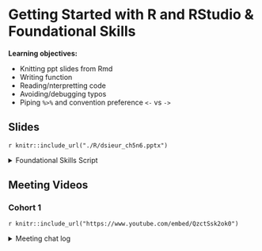 # Getting Started with R and RStudio & Foundational Skills

**Learning objectives:**

- Knitting ppt slides from Rmd
- Writing function
- Reading/nterpretting code
- Avoiding/debugging typos
- Piping `%>%` and convention preference `<-` vs `->`

## Slides

`r knitr::include_url("./R/dsieur_ch5n6.pptx")`

<details>
  <summary> Foundational Skills Script </summary>
```  
`# using the filter() function from the stats package  
x <- 1:100  

stats::filter(x, rep(1, 3))  

`# using the filter() function from the dplyr package  
starwars %>%   
  dplyr::filter(mass > 85)

dataedu::ma_data_init

dataedu::ma_data_init -> ma_data

ma_data_init <- dataedu::ma_data_init

# you probably wrote these 3 library() lines in your R script file earlier
# if you have not yet run them, you will need to run these three lines before running the rest of the chunk
library(tidyverse)
library(dataedu)
library(skimr)
library(janitor)

# Exploring and manipulating your data
names(ma_data_init)

glimpse(ma_dat_init) 

glimpse(ma_data_init)

summary(ma_data_init)

glimpse(ma_data_init$Town)

summary(ma_data_init$Town)

glimpse(ma_data_init$AP_Test Takers)

glimpse(ma_data_init$`AP_Test Takers`)

summary(ma_data_init$`AP_Test Takers`)


ma_data_init %>% 
  group_by(District Name) %>%  
  count()

ma_data_init %>% 
  group_by(`District Name`) %>% 
  count()  

ma_data_init %>% 
  group_by(`District Name`) %>% 
  count() %>% 
  filter(n > 10)

ma_data_init %>% 
  group_by(`District Name`) %>% 
  count() %>% 
  filter(n > 10) %>% 
  arrange()
```
</details>

## Meeting Videos

### Cohort 1

`r knitr::include_url("https://www.youtube.com/embed/QzctSsk2ok0")`

<details>
  <summary> Meeting chat log </summary>
  
```
00:06:21    Layla Bouzoubaa:    Hello everyone
00:06:47    Catherine Miller:   Hello!
00:07:29    Mark LaVenia:   Hi everyone
00:13:40    Ronak Patel:    3 minutes in and I've already learned something new!
00:13:51    Daniel Jin: +1
00:13:51    Morgan Grovenburg:  Me too!
00:14:53    Ryan Woodbury:  It looks way better in the book down compared to Google Slides
00:14:56    Carlo M:    reproducibility
00:16:17    Catherine Miller:   thanks, that was helpful
00:17:25    Mike Haugen:    The R markdown chapter in R4DS goes over benefits: https://r4ds.had.co.nz/r-markdown.html
00:22:30    shamsuddeen:    New approach for installing packages: https://github.com/r-lib/pak
00:26:20    Ryan Woodbury:  YES!!! I just used it!
00:26:36    Carlo M:    Syntactic sugar of ifelse(is.na(certification), certification_1, certification)
00:27:04    Marina: ^^ yeah, I had been using ifelse, but this looks neater
00:27:05    Ryan Woodbury:  Trying to combine cohort data where each cohort has different variable names.
00:30:42    Alyssa Ibarra:  According to Help, coalesce is from dplyr
00:30:55    Layla Bouzoubaa:    janitor
00:30:59    shamsuddeen:    coalesce is from dplyr?
00:31:09    Layla Bouzoubaa:    janitor::remove_empty()
00:31:14    shamsuddeen:    Oh yah, I see it
00:31:25    Carlo M:    Yup, coalesce is dplyr
00:37:22    Layla Bouzoubaa:    If you do in the ?stats::filter console, it is for time series data
00:37:32    Layla Bouzoubaa:    He’s correct
00:37:43    Alyssa Ibarra:  Thanks for that clarification!
00:39:55    Morgan Grovenburg:  Always <-
00:40:00    Mike Haugen:    ^^
00:40:14    Ronak Patel:    -> gives me anxiety
00:40:28    Carlo M:    When I get lazy, I end up using `->`
00:40:43    Morgan Grovenburg:  My reason is to keep = straight
00:40:48    Isabella Velásquez:    same! I only use -> when I don’t want to scroll all the way to the beginning of a pipe XD
00:40:54    Layla Bouzoubaa:    Second Ronan’s point
00:41:01    Layla Bouzoubaa:    ronak*
00:42:53    Isabella Velásquez:    I once spent a lot of time before realizing I used ‘ instead of `
00:46:40    Carlo M:    Morgan is right. The {stats} library would get masked when library(dplyr) is called
00:50:07    shamsuddeen:    Happy Git with R is a good book on learning Gihub: https://happygitwithr.com
00:52:56    Layla Bouzoubaa:    Sorry everyone I need to hop off. Cheers!
00:53:01    Mike Haugen:    How do you get a branch?
00:54:53    Alyssa Ibarra:  ^ same question
00:56:29    Catherine Miller:   Thank you Mark :)
00:56:31    Marina: This discussion is giving me scary git flashbacks
00:56:39    Catherine Miller:   githell, right?
00:57:20    Marina: ^^^
00:58:53    Carlo M:    You’re doing great!!
00:59:16    Catherine Miller:   I always get lost here, too.
01:02:06    Isabella Velásquez:    I always create a branch by clicking the button next to main in R Studio
01:03:48    Ronak Patel:    I gotta hop off for another meeting. Thanks, Mark. Great job today! See ya'll next week.
01:03:49    Catherine Miller:   Thank you!!
01:04:18    Catherine Miller:   Thank you for being brave and helping us learn, Mark!!
01:04:20    shamsuddeen:    Thanks
01:04:24    Alyssa Ibarra:  Thank you!
01:04:37    Carlo M:    Thanks Mark!
```
</details>
